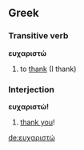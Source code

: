 ==Greek==
===Transitive verb===
'''ευχαριστώ'''

#to [[thank]] (I thank)

===Interjection===
'''ευχαριστώ!'''

#[[thank you]]!

[[de:ευχαριστώ]]